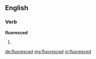 ==English==

===Verb===
'''fluoresced'''

# {{past of|fluoresce}}

[[de:fluoresced]]
[[mg:fluoresced]]
[[vi:fluoresced]]